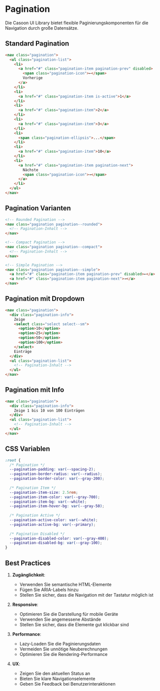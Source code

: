 # Pagination

Die Casoon UI Library bietet flexible Paginierungskomponenten für die Navigation durch große Datensätze.

## Standard Pagination

```html
<nav class="pagination">
  <ul class="pagination-list">
    <li>
      <a href="#" class="pagination-item pagination-prev" disabled>
        <span class="pagination-icon">←</span>
        Vorherige
      </a>
    </li>
    <li>
      <a href="#" class="pagination-item is-active">1</a>
    </li>
    <li>
      <a href="#" class="pagination-item">2</a>
    </li>
    <li>
      <a href="#" class="pagination-item">3</a>
    </li>
    <li>
      <span class="pagination-ellipsis">...</span>
    </li>
    <li>
      <a href="#" class="pagination-item">10</a>
    </li>
    <li>
      <a href="#" class="pagination-item pagination-next">
        Nächste
        <span class="pagination-icon">→</span>
      </a>
    </li>
  </ul>
</nav>
```

## Pagination Varianten

```html
<!-- Rounded Pagination -->
<nav class="pagination pagination--rounded">
  <!-- Pagination-Inhalt -->
</nav>

<!-- Compact Pagination -->
<nav class="pagination pagination--compact">
  <!-- Pagination-Inhalt -->
</nav>

<!-- Simple Pagination -->
<nav class="pagination pagination--simple">
  <a href="#" class="pagination-item pagination-prev" disabled>←</a>
  <a href="#" class="pagination-item pagination-next">→</a>
</nav>
```

## Pagination mit Dropdown

```html
<nav class="pagination">
  <div class="pagination-info">
    Zeige
    <select class="select select--sm">
      <option>10</option>
      <option>25</option>
      <option>50</option>
      <option>100</option>
    </select>
    Einträge
  </div>
  <ul class="pagination-list">
    <!-- Pagination-Inhalt -->
  </ul>
</nav>
```

## Pagination mit Info

```html
<nav class="pagination">
  <div class="pagination-info">
    Zeige 1 bis 10 von 100 Einträgen
  </div>
  <ul class="pagination-list">
    <!-- Pagination-Inhalt -->
  </ul>
</nav>
```

## CSS Variablen

```css
:root {
  /* Pagination */
  --pagination-padding: var(--spacing-2);
  --pagination-border-radius: var(--radius);
  --pagination-border-color: var(--gray-200);
  
  /* Pagination Item */
  --pagination-item-size: 2.5rem;
  --pagination-item-color: var(--gray-700);
  --pagination-item-bg: var(--white);
  --pagination-item-hover-bg: var(--gray-50);
  
  /* Pagination Active */
  --pagination-active-color: var(--white);
  --pagination-active-bg: var(--primary);
  
  /* Pagination Disabled */
  --pagination-disabled-color: var(--gray-400);
  --pagination-disabled-bg: var(--gray-100);
}
```

## Best Practices

1. **Zugänglichkeit**:
   - Verwenden Sie semantische HTML-Elemente
   - Fügen Sie ARIA-Labels hinzu
   - Stellen Sie sicher, dass die Navigation mit der Tastatur möglich ist

2. **Responsive**:
   - Optimieren Sie die Darstellung für mobile Geräte
   - Verwenden Sie angemessene Abstände
   - Stellen Sie sicher, dass die Elemente gut klickbar sind

3. **Performance**:
   - Lazy-Loaden Sie die Paginierungsdaten
   - Vermeiden Sie unnötige Neuberechnungen
   - Optimieren Sie die Rendering-Performance

4. **UX**:
   - Zeigen Sie den aktuellen Status an
   - Bieten Sie klare Navigationselemente
   - Geben Sie Feedback bei Benutzerinteraktionen 